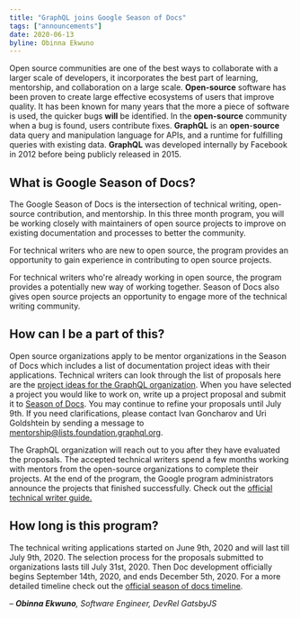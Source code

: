 ```yaml
---
title: "GraphQL joins Google Season of Docs"
tags: ["announcements"]
date: 2020-06-13
byline: Obinna Ekwuno
---
```


Open source communities are one of the best ways to collaborate with a larger
scale of developers, it incorporates the best part of learning, mentorship, and
collaboration on a large scale. **Open-source** software has been proven to
create large effective ecosystems of users that improve quality. It has been
known for many years that the more a piece of software is used, the quicker bugs
**will** be identified. In the **open-source** community when a bug is found,
users contribute fixes. **GraphQL** is an **open**-**source** data query and
manipulation language for APIs, and a runtime for fulfilling queries with
existing data. **GraphQL** was developed internally by Facebook in 2012 before
being publicly released in 2015.

## What is Google Season of Docs?

The Google Season of Docs is the intersection of technical writing, open-source
contribution, and mentorship. In this three month program, you will be working
closely with maintainers of open source projects to improve on existing
documentation and processes to better the community.

For technical writers who are new to open source, the program provides an
opportunity to gain experience in contributing to open source projects.

For technical writers who're already working in open source, the program
provides a potentially new way of working together. Season of Docs also gives
open source projects an opportunity to engage more of the technical writing
community.

## How can I be a part of this?

Open source organizations apply to be mentor organizations in the Season of Docs
which includes a list of documentation project ideas with their applications.
Technical writers can look through the list of proposals here are the
[project ideas for the GraphQL organization](https://github.com/graphql/foundation/tree/master/mentorship/2020/gsod).
When you have selected a project you would like to work on, write up a project
proposal and submit it to
[Season of Docs](https://developers.google.com/season-of-docs). You may continue
to refine your proposals until July 9th. If you need clarifications, please
contact Ivan Goncharov and Uri Goldshtein by sending a message to
mentorship@lists.foundation.graphql.org.

The GraphQL organization will reach out to you after they have evaluated the
proposals. The accepted technical writers spend a few months working with
mentors from the open-source organizations to complete their projects. At the
end of the program, the Google program administrators announce the projects that
finished successfully. Check out the
[official technical writer guide.](https://developers.google.com/season-of-docs/docs/tech-writer-guide)

## How long is this program?

The technical writing applications started on June 9th, 2020 and will last till
July 9th, 2020. The selection process for the proposals submitted to
organizations lasts till July 31st, 2020. Then Doc development officially begins
September 14th, 2020, and ends December 5th, 2020. For a more detailed timeline
check out the
[official season of docs timeline](https://developers.google.com/season-of-docs/docs/timeline).

_– **Obinna Ekwuno**, Software Engineer, DevRel GatsbyJS_
